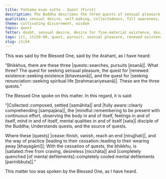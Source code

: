 ```yaml
---
title: Paṭhama esan sutta - Quest (First)
description: The Buddha describes the three quests of sensual pleasure, renewed existence, and spiritual life.
qualities: sensual desire, self-making, collectedness, full awareness, giving up, mindfulness, ending, quenching
theme: cultivating discernment, wisdom
topic: quest
fetter: doubt, sensual desire, desire for fine-material existence, desire for immaterial existence, ignorance
tags: iti, iti50-99, quest, pursuit, sensual pleasure, renewed existence, spiritual life, cessation, cease, desireless, satisfied, quenched, buddha
slug: iti54
---
```


This was said by the Blessed One, said by the Arahant, as I have heard:

“Bhikkhus, there are these three |quests::searches, pursuits [esanā]|. What three? The quest for seeking sensual pleasure, the quest for |renewed existence::seeking existence [bhavesanā]|, and the quest for |seeking renunciation::seeking spiritual life [brahmacariyesanā]|. These are the three quests.”

The Blessed One spoke on this matter. In this regard, it is said:

“|Collected::composed, settled [samāhita]| and |fully aware::clearly comprehending [sampajāna]|,
the |mindful::remembering to be present with continuous effort, observing the body in and of itself, feelings in and of itself, mind in and of itself, mental qualities in and of itself [sata]| disciple of the Buddha;
Understands quests,
and the source of quests.

Where these [quests] |cease::finish, vanish, reach an end [nirujjhati]|,
and the way of practice |leading to their cessation::leading to their wearing away [khayagāmī]|;
With the cessation of quests, the bhikkhu,
is |satiated::free from craving, desireless [nicchāta]| and |completely quenched [of mental defilements]::completely cooled mental defilements [parinibbuta]|.”

This matter too was spoken by the Blessed One, as I have heard.